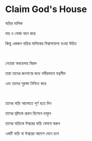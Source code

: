 # Claim God's House

বাড়ির মালিক

দায় ও বোঝা বহন করে

কিন্তু একজন বাড়ির মালিকের বিশ্বাসযোগ্য হওয়া উচিত

<p></p>

<br />

নেতারা অবহেলায় বিরক্ত

তারা তাদের জনগণের জন্য গভীরভাবে যত্নশীল

এবং তাদের সুরক্ষা নিশ্চিত করে

<p></p>

<br />

তাদের বাড়ি আলোতে পূর্ণ হতে দিন

তাদের স্রষ্টাকে প্রধান হিসেবে ডাকুন

তাদের বাড়িকে ঈশ্বরের বাড়ি ঘোষণা করুন

একটি বাড়ি যা ঈশ্বরের আদেশ মেনে চলে